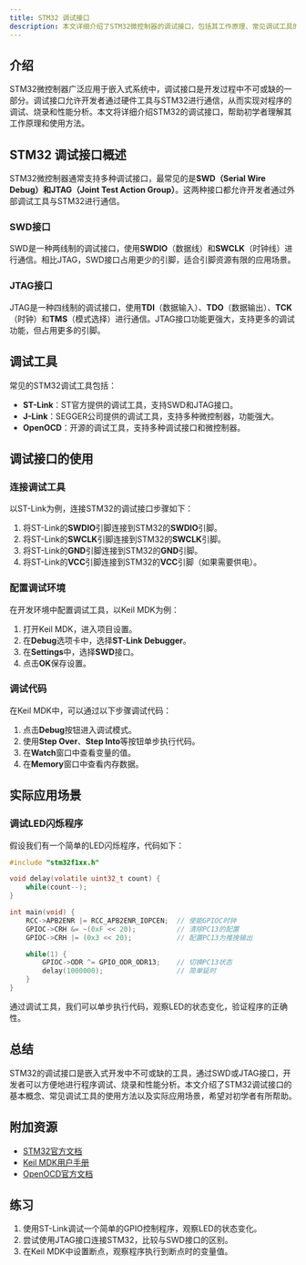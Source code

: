 ```yaml
---
title: STM32 调试接口
description: 本文详细介绍了STM32微控制器的调试接口，包括其工作原理、常见调试工具的使用方法以及实际应用场景。适合初学者快速掌握STM32调试接口的基础知识。
---
```


## 介绍

STM32微控制器广泛应用于嵌入式系统中，调试接口是开发过程中不可或缺的一部分。调试接口允许开发者通过硬件工具与STM32进行通信，从而实现对程序的调试、烧录和性能分析。本文将详细介绍STM32的调试接口，帮助初学者理解其工作原理和使用方法。

## STM32 调试接口概述

STM32微控制器通常支持多种调试接口，最常见的是**SWD（Serial Wire Debug）**和**JTAG（Joint Test Action Group）**。这两种接口都允许开发者通过外部调试工具与STM32进行通信。

### SWD接口

SWD是一种两线制的调试接口，使用**SWDIO**（数据线）和**SWCLK**（时钟线）进行通信。相比JTAG，SWD接口占用更少的引脚，适合引脚资源有限的应用场景。

### JTAG接口

JTAG是一种四线制的调试接口，使用**TDI**（数据输入）、**TDO**（数据输出）、**TCK**（时钟）和**TMS**（模式选择）进行通信。JTAG接口功能更强大，支持更多的调试功能，但占用更多的引脚。

## 调试工具

常见的STM32调试工具包括：

- **ST-Link**：ST官方提供的调试工具，支持SWD和JTAG接口。
- **J-Link**：SEGGER公司提供的调试工具，支持多种微控制器，功能强大。
- **OpenOCD**：开源的调试工具，支持多种调试接口和微控制器。

## 调试接口的使用

### 连接调试工具

以ST-Link为例，连接STM32的调试接口步骤如下：

1. 将ST-Link的**SWDIO**引脚连接到STM32的**SWDIO**引脚。
2. 将ST-Link的**SWCLK**引脚连接到STM32的**SWCLK**引脚。
3. 将ST-Link的**GND**引脚连接到STM32的**GND**引脚。
4. 将ST-Link的**VCC**引脚连接到STM32的**VCC**引脚（如果需要供电）。

### 配置调试环境

在开发环境中配置调试工具，以Keil MDK为例：

1. 打开Keil MDK，进入项目设置。
2. 在**Debug**选项卡中，选择**ST-Link Debugger**。
3. 在**Settings**中，选择**SWD**接口。
4. 点击**OK**保存设置。

### 调试代码

在Keil MDK中，可以通过以下步骤调试代码：

1. 点击**Debug**按钮进入调试模式。
2. 使用**Step Over**、**Step Into**等按钮单步执行代码。
3. 在**Watch**窗口中查看变量的值。
4. 在**Memory**窗口中查看内存数据。

## 实际应用场景

### 调试LED闪烁程序

假设我们有一个简单的LED闪烁程序，代码如下：

```c
#include "stm32f1xx.h"

void delay(volatile uint32_t count) {
    while(count--);
}

int main(void) {
    RCC->APB2ENR |= RCC_APB2ENR_IOPCEN;  // 使能GPIOC时钟
    GPIOC->CRH &= ~(0xF << 20);          // 清除PC13的配置
    GPIOC->CRH |= (0x3 << 20);           // 配置PC13为推挽输出

    while(1) {
        GPIOC->ODR ^= GPIO_ODR_ODR13;    // 切换PC13状态
        delay(1000000);                  // 简单延时
    }
}
```

通过调试工具，我们可以单步执行代码，观察LED的状态变化，验证程序的正确性。

## 总结

STM32的调试接口是嵌入式开发中不可或缺的工具，通过SWD或JTAG接口，开发者可以方便地进行程序调试、烧录和性能分析。本文介绍了STM32调试接口的基本概念、常见调试工具的使用方法以及实际应用场景，希望对初学者有所帮助。

## 附加资源

- [STM32官方文档](https://www.st.com)
- [Keil MDK用户手册](https://www.keil.com)
- [OpenOCD官方文档](http://openocd.org)

## 练习

1. 使用ST-Link调试一个简单的GPIO控制程序，观察LED的状态变化。
2. 尝试使用JTAG接口连接STM32，比较与SWD接口的区别。
3. 在Keil MDK中设置断点，观察程序执行到断点时的变量值。